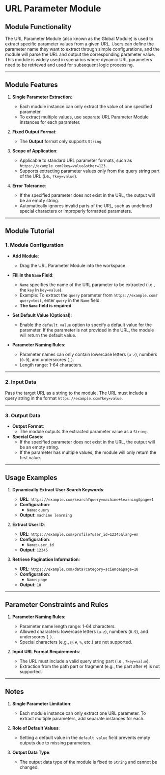 
# URL Parameter Module

## Module Functionality

The URL Parameter Module (also known as the Global Module) is used to extract specific parameter values from a given URL. Users can define the parameter name they want to extract through simple configurations, and the module will parse the URL and output the corresponding parameter value. This module is widely used in scenarios where dynamic URL parameters need to be retrieved and used for subsequent logic processing.

---

## Module Features

1. **Single Parameter Extraction**:
   - Each module instance can only extract the value of one specified parameter.
   - To extract multiple values, use separate URL Parameter Module instances for each parameter.

2. **Fixed Output Format**:
   - The **Output** format only supports `String`.

3. **Scope of Application**:
   - Applicable to standard URL parameter formats, such as `https://example.com?key=value&other=123`.
   - Supports extracting parameter values only from the query string part of the URL (i.e., `?key=value`).

4. **Error Tolerance**:
   - If the specified parameter does not exist in the URL, the output will be an empty string.
   - Automatically ignores invalid parts of the URL, such as undefined special characters or improperly formatted parameters.

---

## Module Tutorial

### 1. Module Configuration

- **Add Module**:
  - Drag the URL Parameter Module into the workspace.

- **Fill in the `Name` Field**:
  - `Name` specifies the name of the URL parameter to be extracted (i.e., the `key` in `key=value`).
  - Example: To extract the `query` parameter from `https://example.com?query=test`, enter `query` in the `Name` field.
  - **The `Name` field is required**.

- **Set Default Value (Optional)**:
  - Enable the `default value` option to specify a default value for the parameter. If the parameter is not provided in the URL, the module will return the default value.

- **Parameter Naming Rules**:
  - Parameter names can only contain lowercase letters (`a-z`), numbers (`0-9`), and underscores (`_`).
  - Length range: 1-64 characters.

---

### 2. Input Data

Pass the target URL as a string to the module. The URL must include a query string in the format `https://example.com?key=value`.

---

### 3. Output Data

- **Output Format**:
  - The module outputs the extracted parameter value as a `String`.
- **Special Cases**:
  - If the specified parameter does not exist in the URL, the output will be an empty string.
  - If the parameter has multiple values, the module will only return the first value.

---

## Usage Examples

1. **Dynamically Extract User Search Keywords**:
   - **URL**: `https://example.com/search?query=machine+learning&page=1`
   - **Configuration**:
     - `Name`: `query`
   - **Output**: `machine learning`

2. **Extract User ID**:
   - **URL**: `https://example.com/profile?user_id=12345&lang=en`
   - **Configuration**:
     - `Name`: `user_id`
   - **Output**: `12345`

3. **Retrieve Pagination Information**:
   - **URL**: `https://example.com/data?category=science&page=10`
   - **Configuration**:
     - `Name`: `page`
   - **Output**: `10`

---

## Parameter Constraints and Rules

1. **Parameter Naming Rules**:
   - Parameter name length range: 1-64 characters.
   - Allowed characters: lowercase letters (`a-z`), numbers (`0-9`), and underscores (`_`).
   - Special characters (e.g., `@`, `#`, `%`, etc.) are not supported.

2. **Input URL Format Requirements**:
   - The URL must include a valid query string part (i.e., `?key=value`).
   - Extraction from the path part or fragment (e.g., the part after `#`) is not supported.

---

## Notes

1. **Single Parameter Limitation**:
   - Each module instance can only extract one URL parameter. To extract multiple parameters, add separate instances for each.

2. **Role of Default Values**:
   - Setting a default value in the `default value` field prevents empty outputs due to missing parameters.

3. **Output Data Type**:
   - The output data type of the module is fixed to `String` and cannot be changed.
